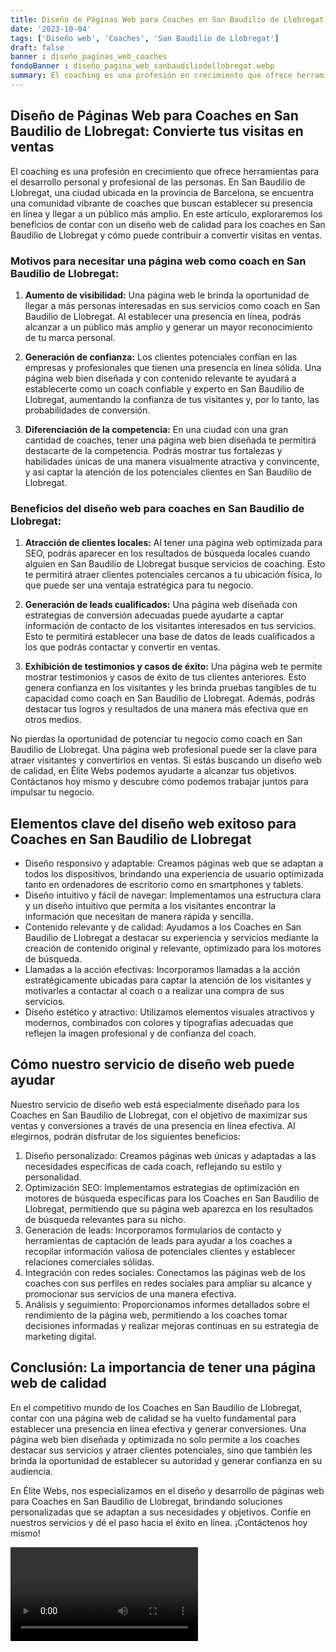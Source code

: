 ```yaml
---
title: Diseño de Páginas Web para Coaches en San Baudilio de Llobregat
date: '2023-10-04'
tags: ['Diseño web', 'Coaches', 'San Baudilio de Llobregat']
draft: false
banner : diseño_paginas_web_coaches
fondoBanner : diseño_pagina_web_sanbaudiliodellobregat.webp
summary: El coaching es una profesión en crecimiento que ofrece herramientas para el desarrollo personal y profesional de las personas. En San Baudilio de Llobregat, una ciudad ubicada en la provincia de Barcelona, se encuentra una comunidad vibrante de coaches que buscan establecer su presencia en línea y llegar a un público más amplio. En este artículo, exploraremos los beneficios de contar con un diseño web de calidad para los coaches en San Baudilio de Llobregat y cómo puede contribuir a convertir visitas en ventas.
---
```


## **Diseño de Páginas Web para Coaches en San Baudilio de Llobregat: Convierte tus visitas en ventas**

El coaching es una profesión en crecimiento que ofrece herramientas para el desarrollo personal y profesional de las personas. En San Baudilio de Llobregat, una ciudad ubicada en la provincia de Barcelona, se encuentra una comunidad vibrante de coaches que buscan establecer su presencia en línea y llegar a un público más amplio. En este artículo, exploraremos los beneficios de contar con un diseño web de calidad para los coaches en San Baudilio de Llobregat y cómo puede contribuir a convertir visitas en ventas.

### **Motivos para necesitar una página web como coach en San Baudilio de Llobregat:**

1. **Aumento de visibilidad:** Una página web le brinda la oportunidad de llegar a más personas interesadas en sus servicios como coach en San Baudilio de Llobregat. Al establecer una presencia en línea, podrás alcanzar a un público más amplio y generar un mayor reconocimiento de tu marca personal.

2. **Generación de confianza:** Los clientes potenciales confían en las empresas y profesionales que tienen una presencia en línea sólida. Una página web bien diseñada y con contenido relevante te ayudará a establecerte como un coach confiable y experto en San Baudilio de Llobregat, aumentando la confianza de tus visitantes y, por lo tanto, las probabilidades de conversión.

3. **Diferenciación de la competencia:** En una ciudad con una gran cantidad de coaches, tener una página web bien diseñada te permitirá destacarte de la competencia. Podrás mostrar tus fortalezas y habilidades únicas de una manera visualmente atractiva y convincente, y así captar la atención de los potenciales clientes en San Baudilio de Llobregat.

### **Beneficios del diseño web para coaches en San Baudilio de Llobregat:**

1. **Atracción de clientes locales:** Al tener una página web optimizada para SEO, podrás aparecer en los resultados de búsqueda locales cuando alguien en San Baudilio de Llobregat busque servicios de coaching. Esto te permitirá atraer clientes potenciales cercanos a tu ubicación física, lo que puede ser una ventaja estratégica para tu negocio.

2. **Generación de leads cualificados:** Una página web diseñada con estrategias de conversión adecuadas puede ayudarte a captar información de contacto de los visitantes interesados en tus servicios. Esto te permitirá establecer una base de datos de leads cualificados a los que podrás contactar y convertir en ventas.

3. **Exhibición de testimonios y casos de éxito:** Una página web te permite mostrar testimonios y casos de éxito de tus clientes anteriores. Esto genera confianza en los visitantes y les brinda pruebas tangibles de tu capacidad como coach en San Baudilio de Llobregat. Además, podrás destacar tus logros y resultados de una manera más efectiva que en otros medios.

No pierdas la oportunidad de potenciar tu negocio como coach en San Baudilio de Llobregat. Una página web profesional puede ser la clave para atraer visitantes y convertirlos en ventas. Si estás buscando un diseño web de calidad, en Élite Webs podemos ayudarte a alcanzar tus objetivos. Contáctanos hoy mismo y descubre cómo podemos trabajar juntos para impulsar tu negocio.

<GifSeo />

<Cta />

## Elementos clave del diseño web exitoso para Coaches en San Baudilio de Llobregat

- Diseño responsivo y adaptable: Creamos páginas web que se adaptan a todos los dispositivos, brindando una experiencia de usuario optimizada tanto en ordenadores de escritorio como en smartphones y tablets.
- Diseño intuitivo y fácil de navegar: Implementamos una estructura clara y un diseño intuitivo que permita a los visitantes encontrar la información que necesitan de manera rápida y sencilla.
- Contenido relevante y de calidad: Ayudamos a los Coaches en San Baudilio de Llobregat a destacar su experiencia y servicios mediante la creación de contenido original y relevante, optimizado para los motores de búsqueda. 
- Llamadas a la acción efectivas: Incorporamos llamadas a la acción estratégicamente ubicadas para captar la atención de los visitantes y motivarles a contactar al coach o a realizar una compra de sus servicios.
- Diseño estético y atractivo: Utilizamos elementos visuales atractivos y modernos, combinados con colores y tipografías adecuadas que reflejen la imagen profesional y de confianza del coach.

## Cómo nuestro servicio de diseño web puede ayudar

Nuestro servicio de diseño web está especialmente diseñado para los Coaches en San Baudilio de Llobregat, con el objetivo de maximizar sus ventas y conversiones a través de una presencia en línea efectiva. Al elegirnos, podrán disfrutar de los siguientes beneficios:

1. Diseño personalizado: Creamos páginas web únicas y adaptadas a las necesidades específicas de cada coach, reflejando su estilo y personalidad.
2. Optimización SEO: Implementamos estrategias de optimización en motores de búsqueda específicas para los Coaches en San Baudilio de Llobregat, permitiendo que su página web aparezca en los resultados de búsqueda relevantes para su nicho.
3. Generación de leads: Incorporamos formularios de contacto y herramientas de captación de leads para ayudar a los coaches a recopilar información valiosa de potenciales clientes y establecer relaciones comerciales sólidas.
4. Integración con redes sociales: Conectamos las páginas web de los coaches con sus perfiles en redes sociales para ampliar su alcance y promocionar sus servicios de una manera efectiva.
5. Análisis y seguimiento: Proporcionamos informes detallados sobre el rendimiento de la página web, permitiendo a los coaches tomar decisiones informadas y realizar mejoras continuas en su estrategia de marketing digital.

## Conclusión: La importancia de tener una página web de calidad

En el competitivo mundo de los Coaches en San Baudilio de Llobregat, contar con una página web de calidad se ha vuelto fundamental para establecer una presencia en línea efectiva y generar conversiones. Una página web bien diseñada y optimizada no solo permite a los coaches destacar sus servicios y atraer clientes potenciales, sino que también les brinda la oportunidad de establecer su autoridad y generar confianza en su audiencia. 

En Élite Webs, nos especializamos en el diseño y desarrollo de páginas web para Coaches en San Baudilio de Llobregat, brindando soluciones personalizadas que se adaptan a sus necesidades y objetivos. Confíe en nuestros servicios y dé el paso hacia el éxito en línea. ¡Contáctenos hoy mismo!

<Video />

<CtaBot job='Coaches' city='San Baudilio de Llobregat'/>

<Gmaps query='San Baudilio de Llobregat+españa+maps' />